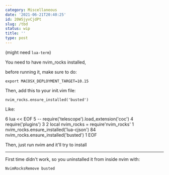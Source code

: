 ```yaml
---
category: Miscellaneous
date: '2021-06-21T20:40:25'
id: 20WSjyvCjdPt
slug: /tbd
status: wip
title: ''
type: post
---
```


(might need `lua-term`)


You need to have nvim_rocks installed, 

before running it, make sure to do:

```
export MACOSX_DEPLOYMENT_TARGET=10.15
```

Then, add this to your init.vim file:

```
nvim_rocks.ensure_installed('busted')
```

Like:

  6 lua << EOF
  5 -- require('telescope').load_extension('coc')
  4 require('plugins')
  3
  2 local nvim_rocks = require'nvim_rocks'
  1 nvim_rocks.ensure_installed('lua-cjson')
84  nvim_rocks.ensure_installed('busted')
  1 EOF


Then, just run nvim and it'll try to install 





---

First time didn't work, so you uninstalled it from inside nvim with:

    NvimRocksRemove busted